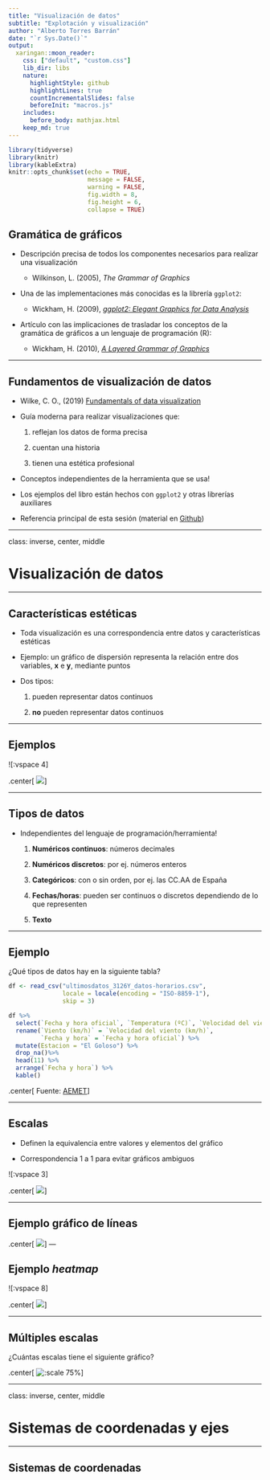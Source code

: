 ```yaml
---
title: "Visualización de datos"
subtitle: "Explotación y visualización"
author: "Alberto Torres Barrán"
date: "`r Sys.Date()`"
output:
  xaringan::moon_reader:
    css: ["default", "custom.css"]
    lib_dir: libs
    nature:
      highlightStyle: github
      highlightLines: true
      countIncrementalSlides: false
      beforeInit: "macros.js"
    includes:
      before_body: mathjax.html
    keep_md: true
---
```



```r
library(tidyverse)
library(knitr)
library(kableExtra)
knitr::opts_chunk$set(echo = TRUE, 
                      message = FALSE, 
                      warning = FALSE, 
                      fig.width = 8, 
                      fig.height = 6, 
                      collapse = TRUE)
```

## Gramática de gráficos

* Descripción precisa de todos los componentes necesarios para realizar una visualización 

  * Wilkinson, L. (2005), *The Grammar of Graphics*

* Una de las implementaciones más conocidas es la librería `ggplot2`:

    * Wickham, H. (2009), [*ggplot2: Elegant Graphics for Data Analysis*](https://ggplot2-book.org/)

* Artículo con las implicaciones de trasladar los conceptos de la gramática de gráficos a un lenguaje de programación (R):

    * Wickham, H. (2010), [*A Layered Grammar of Graphics*](https://vita.had.co.nz/papers/layered-grammar.pdf)


---

## Fundamentos de visualización de datos

* Wilke, C. O., (2019) [Fundamentals of data visualization](https://serialmentor.com/dataviz/)

* Guía moderna para realizar visualizaciones que:

  1. reflejan los datos de forma precisa
  
  2. cuentan una historia
  
  3. tienen una estética profesional
  
* Conceptos independientes de la herramienta que se usa!

* Los ejemplos del libro están hechos con `ggplot2` y otras librerías auxiliares

* Referencia principal de esta sesión (material en [Github](http://albertotb.com/curso-uam-dataviz/))

---

class: inverse, center, middle

# Visualización de datos

---

## Características estéticas

* Toda visualización es una correspondencia entre datos y características estéticas

* Ejemplo: un gráfico de dispersión representa la relación entre dos variables, **x** e **y**, mediante puntos

* Dos tipos:

  1. pueden representar datos continuos
  
  2. **no** pueden representar datos continuos
  
---

## Ejemplos

![:vspace 4]

.center[
![](img/common-aesthetics-1.png)
]

---

## Tipos de datos

* Independientes del lenguaje de programación/herramienta!

  1. **Numéricos continuos**: números decimales
  
  2. **Numéricos discretos**: por ej. números enteros
  
  3. **Categóricos**: con o sin orden, por ej. las CC.AA de España
  
  4. **Fechas/horas**: pueden ser continuos o discretos dependiendo de lo que representen
  
  5. **Texto**


---

## Ejemplo

¿Qué tipos de datos hay en la siguiente tabla?

```r
df <- read_csv("ultimosdatos_3126Y_datos-horarios.csv", 
               locale = locale(encoding = "ISO-8859-1"), 
               skip = 3)
```

```r
df %>% 
  select(`Fecha y hora oficial`, `Temperatura (ºC)`, `Velocidad del viento (km/h)`, `Dirección del viento`) %>%
  rename(`Viento (km/h)` = `Velocidad del viento (km/h)`,
         `Fecha y hora` = `Fecha y hora oficial`) %>%
  mutate(Estacion = "El Goloso") %>%
  drop_na()%>% 
  head(11) %>%
  arrange(`Fecha y hora`) %>%
  kable()
``` 

.center[
Fuente: [AEMET](http://www.aemet.es/es/eltiempo/observacion/ultimosdatos)
]

---

## Escalas

* Definen la equivalencia entre valores y elementos del gráfico

* Correspondencia 1 a 1 para evitar gráficos ambiguos

![:vspace 3]

.center[
![](img/basic-scales-example-1.png)
]

---

## Ejemplo gráfico de líneas

.center[
![](img/temp-normals-vs-time-1.png)
]
---

## Ejemplo *heatmap*

![:vspace 8]

.center[
![](img/four-locations-temps-by-month-1.png)
]

---

## Múltiples escalas

¿Cuántas escalas tiene el siguiente gráfico?

.center[
![:scale 75%](img/mtcars-five-scale-1.png)
]

---

class: inverse, center, middle

# Sistemas de coordenadas y ejes

---

## Sistemas de coordenadas